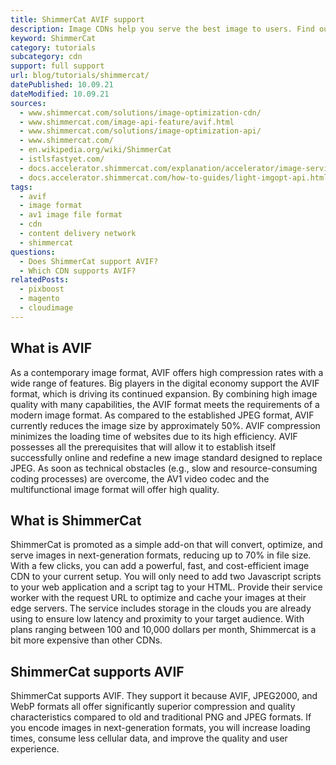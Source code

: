 ```yaml
---
title: ShimmerCat AVIF support
description: Image CDNs help you serve the best image to users. Find out how you can use AVIF images in ShimmerCat.
keyword: ShimmerCat
category: tutorials
subcategory: cdn
support: full support
url: blog/tutorials/shimmercat/
datePublished: 10.09.21
dateModified: 10.09.21
sources:
  - www.shimmercat.com/solutions/image-optimization-cdn/
  - www.shimmercat.com/image-api-feature/avif.html
  - www.shimmercat.com/solutions/image-optimization-api/
  - www.shimmercat.com/
  - en.wikipedia.org/wiki/ShimmerCat
  - istlsfastyet.com/
  - docs.accelerator.shimmercat.com/explanation/accelerator/image-service.html
  - docs.accelerator.shimmercat.com/how-to-guides/light-imgopt-api.html
tags:
  - avif
  - image format
  - av1 image file format
  - cdn
  - content delivery network
  - shimmercat
questions:
  - Does ShimmerCat support AVIF?
  - Which CDN supports AVIF?
relatedPosts:
  - pixboost
  - magento
  - cloudimage
---
```


## What is AVIF

As a contemporary image format, AVIF offers high compression rates with a wide range of features. Big players in the digital economy support the AVIF format, which is driving its continued expansion. By combining high image quality with many capabilities, the AVIF format meets the requirements of a modern image format. As compared to the established JPEG format, AVIF currently reduces the image size by approximately 50%. AVIF compression minimizes the loading time of websites due to its high efficiency. AVIF possesses all the prerequisites that will allow it to establish itself successfully online and redefine a new image standard designed to replace JPEG. As soon as technical obstacles (e.g., slow and resource-consuming coding processes) are overcome, the AV1 video codec and the multifunctional image format will offer high quality.

## What is ShimmerCat

ShimmerCat is promoted as a simple add-on that will convert, optimize, and serve images in next-generation formats, reducing up to 70% in file size. With a few clicks, you can add a powerful, fast, and cost-efficient image CDN to your current setup. You will only need to add two Javascript scripts to your web application and a script tag to your HTML. Provide their service worker with the request URL to optimize and cache your images at their edge servers. The service includes storage in the clouds you are already using to ensure low latency and proximity to your target audience. With plans ranging between 100 and 10,000 dollars per month, Shimmercat is a bit more expensive than other CDNs.

## ShimmerCat supports AVIF

ShimmerCat supports AVIF. They support it because AVIF, JPEG2000, and WebP formats all offer significantly superior compression and quality characteristics compared to old and traditional PNG and JPEG formats. If you encode images in next-generation formats, you will increase loading times, consume less cellular data, and improve the quality and user experience.
